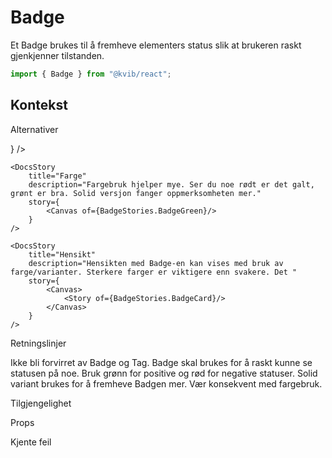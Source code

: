 
<Meta of={BadgeStories} />

# Badge

Et Badge brukes til å fremheve elementers status slik at brukeren raskt gjenkjenner tilstanden.


```jsx
import { Badge } from "@kvib/react";
```
## Kontekst

<DocsHeading>Alternativer</DocsHeading>


<DocsContainer>
    <DocsStory
        title="Beskrivelse"
        description="Badge skal inneholde en kort tekst som beskrivelse."
        story={<Canvas of={BadgeStories.BadgeTexts} />}
    />

    <DocsStory
        title="Farge"
        description="Fargebruk hjelper mye. Ser du noe rødt er det galt, grønt er bra. Solid versjon fanger oppmerksomheten mer."
        story={
            <Canvas of={BadgeStories.BadgeGreen}/>
        }
    />

    <DocsStory
        title="Hensikt"
        description="Hensikten med Badge-en kan vises med bruk av farge/varianter. Sterkere farger er viktigere enn svakere. Det "
        story={
            <Canvas>
                <Story of={BadgeStories.BadgeCard}/>
            </Canvas>
        }
    />

</DocsContainer>


<DocsHeading>Retningslinjer</DocsHeading>

Ikke bli forvirret av Badge og Tag. Badge skal brukes for å raskt kunne se statusen på noe. Bruk grønn for positive og rød for negative statuser.
Solid variant brukes for å fremheve Badgen mer. Vær konsekvent med fargebruk.

<DocsHeading>Tilgjengelighet</DocsHeading>


<DocsHeading>Props</DocsHeading>

<Canvas of={BadgeStories.Badge} />
<Controls of={BadgeStories.Badge} />

<DocsHeading>Kjente feil</DocsHeading>